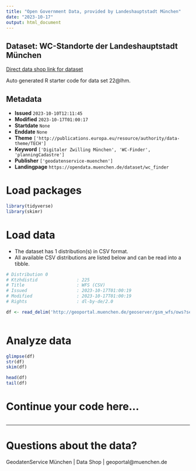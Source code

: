 ```yaml
---
title: "Open Government Data, provided by Landeshauptstadt München"
date: "2023-10-17"
output: html_document
---
```


## Dataset: WC-Standorte der Landeshauptstadt München

[Direct data shop link for dataset](https://opendata.muenchen.de/dataset/wc_finder)

Auto generated R starter code for data set 22@lhm.

## Metadata

- **Issued** `2023-10-10T12:11:45`
- **Modified** `2023-10-17T01:00:17`
- **Startdate** `None`
- **Enddate** `None`
- **Theme** `['http://publications.europa.eu/resource/authority/data-theme/TECH']`
- **Keyword** `['Digitaler Zwilling München', 'WC-Finder', 'planningCadastre']`
- **Publisher** `['geodatenservice-muenchen']`
- **Landingpage** `https://opendata.muenchen.de/dataset/wc_finder`


# Load packages

```r

library(tidyverse)
library(skimr)

```

# Load data

-   The dataset has 1 distribution(s) in CSV format.
-   All available CSV distributions are listed below and can be read into a tibble.

```r

# Distribution 0
# Ktzhdistid               : 225
# Title                    : WFS (CSV)
# Issued                   : 2023-10-17T01:00:19
# Modified                 : 2023-10-17T01:00:19
# Rights                   : dl-by-de/2.0

df <- read_delim('http://geoportal.muenchen.de/geoserver/gsm_wfs/ows?service=WFS&amp;version=1.1.0&amp;request=GetFeature&amp;typeName=gsm_wfs:wc_finder_opendata&amp;outputFormat=csv')



```

# Analyze data

```r

glimpse(df)
str(df)
skim(df)

head(df)
tail(df)

```

# Continue your code here...

```r

```

------------------------------------------------------------------------

# Questions about the data?

GeodatenService München | Data Shop | geoportal@muenchen.de
